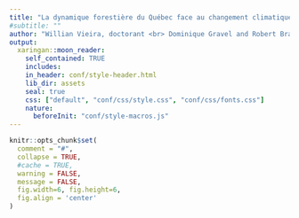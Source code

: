 ```yaml
---
title: "La dynamique forestière du Québec face au changement climatique"
#subtitle: ""
author: "Willian Vieira, doctorant <br> Dominique Gravel and Robert Bradley"
output:
  xaringan::moon_reader:
    self_contained: TRUE
    includes:
    in_header: conf/style-header.html
    lib_dir: assets
    seal: true
    css: ["default", "conf/css/style.css", "conf/css/fonts.css"]
    nature:
      beforeInit: "conf/style-macros.js"
---
```


```r
knitr::opts_chunk$set(
  comment = "#",
  collapse = TRUE,
  #cache = TRUE,
  warning = FALSE,
  message = FALSE,
  fig.width=6, fig.height=6,
  fig.align = 'center'
)
```
